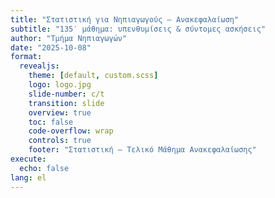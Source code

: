 ```yaml
---
title: "Στατιστική για Νηπιαγωγούς — Ανακεφαλαίωση"
subtitle: "135′ μάθημα: υπενθυμίσεις & σύντομες ασκήσεις"
author: "Τμήμα Νηπιαγωγών"
date: "2025-10-08"
format:
  revealjs:
    theme: [default, custom.scss]
    logo: logo.jpg
    slide-number: c/t
    transition: slide
    overview: true
    toc: false
    code-overflow: wrap
    controls: true
    footer: "Στατιστική — Τελικό Μάθημα Ανακεφαλαίωσης"
execute:
  echo: false
lang: el
---
```

